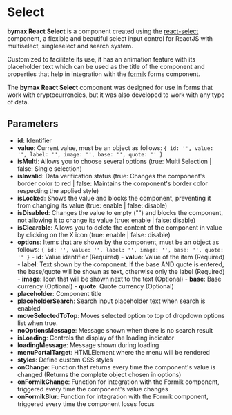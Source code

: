 

<Meta of={SelectStories} />

# Select

<b>bymax React Select</b> is a component created using the [react-select](https://react-select.com) component, a flexible and beautiful select input control for ReactJS
with multiselect, singleselect and search system.

Customized to facilitate its use, it has an animation feature with its placeholder text which can be used as the title of the component and properties that help
in integration with the [formik](https://formik.org/) forms component.

The <b>bymax React Select</b> component was designed for use in forms that work with cryptocurrencies, but it was also developed to work with any type of data.

## Parameters

- **id**: Identifier
- **value**: Current value, must be an object as follows: ```{ id: '', value: '', label: '', image: '', base: '', quote: '' }```
- **isMulti**: Allows you to choose several options (true: Multi Selection | false: Single selection)
- **isInvalid**: Data verification status (true: Changes the component's border color to red | false: Maintains the component's border color respecting the applied style)
- **isLocked**: Shows the value and blocks the component, preventing it from changing its value (true: enable | false: disable)
- **isDisabled**: Changes the value to empty ("") and blocks the component, not allowing it to change its value (true: enable | false: disable)
- **isClearable**: Allows you to delete the content of the component in value by clicking on the X icon (true: enable | false: disable)
- **options**: Items that are shown by the component, must be an object as follows: ```{ id: '', value: '', label: '', image: '', base: '', quote: '' }```
               - **id**: Value identifier (Required)
               - **value**: Value of the item (Required)
               - **label**: Text shown by the component. If the base AND quote is entered, the base/quote will be shown as text, otherwise only the label (Required)
               - **image**: Icon that will be shown next to the text (Optional)
               - **base**: Base currency (Optional)
               - **quote**: Quote currency (Optional)
- **placeholder**: Component title
- **placeholderSearch**: Search input placeholder text when search is enabled
- **moveSelectedToTop**: Moves selected option to top of dropdown options list when true.
- **noOptionsMessage**: Message shown when there is no search result
- **isLoading**: Controls the display of the loading indicator
- **loadingMessage**: Message shown during loading
- **menuPortalTarget**: HTMLElement where the menu will be rendered
- **styles**: Define custom CSS styles
- **onChange**: Function that returns every time the component's value is changed (Returns the complete object chosen in options)
- **onFormikChange**: Function for integration with the Formik component, triggered every time the component's value changes
- **onFormikBlur**: Function for integration with the Formik component, triggered every time the component loses focus

<Canvas of={SelectStories.select} />
